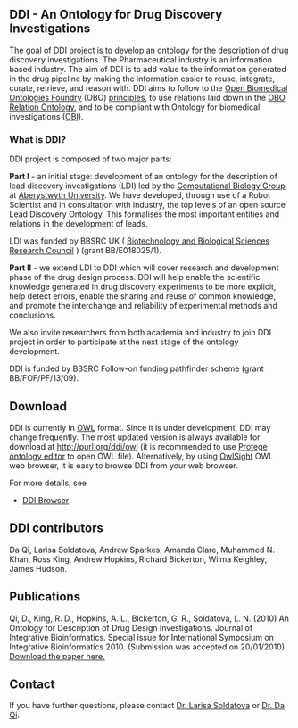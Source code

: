 ==DDI - An Ontology for Drug Discovery Investigations==

The goal of DDI project is to develop an ontology for the description of drug discovery investigations. The Pharmaceutical industry is an information based industry. The aim of DDI is to add value to the information generated in the drug pipeline by making the information easier to reuse, integrate, curate, retrieve, and reason with. DDI aims to follow to the [http://www.obofoundry.org/ Open Biomedical Ontologies Foundry] (OBO) [http://www.obofoundry.org/crit.shtml principles], to use relations laid down in the [http://www.obofoundry.org/ro/ OBO Relation Ontology], and to be compliant with Ontology for biomedical investigations ([http://obi-ontology.org/page/Main_Page OBI]).

=== What is DDI? ===

DDI project is composed of two major parts:

'''Part I''' - an initial stage: development of an ontology for the description of lead discovery investigations (LDI) led by the [http://www.aber.ac.uk/compsci/Research/bio/robotsci/ Computational Biology Group] at [http://www.aber.ac.uk/ Aberystwyth University]. We have developed, through use of a Robot Scientist and in consultation with industry, the top levels of an open source Lead Discovery Ontology. This formalises the most important entities and relations in the development of leads.

LDI was funded by BBSRC UK ( [http://www.bbsrc.ac.uk/ Biotechnology and Biological Sciences Research Council] ) (grant BB/E018025/1).

'''Part II''' - we extend LDI to DDI which will cover research and development phase of the drug design process. DDI will help enable the scientific knowledge generated in drug discovery experiments to be more explicit, help detect errors, enable the sharing and reuse of common knowledge, and promote the interchange and reliability of experimental methods and conclusions.


We also invite researchers from both academia and industry to join DDI project in order to participate at the next stage of the ontology development. 

DDI is funded by BBSRC Follow-on funding pathfinder scheme (grant BB/FOF/PF/13/09).

==Download==

DDI is currently in [http://www.w3.org/TR/owl-features/ OWL] format. Since it is under development, DDI may change frequently. The most updated version is always available for download at [http://purl.org/ddi/owl http://purl.org/ddi/owl] (it is recommended to use [http://protege.standford.edu Protege ontology editor] to open OWL file). Alternatively, by using [http://pellet.owldl.com/ontology-browser/ OwlSight] OWL web browser, it is easy to browse DDI from your web browser. 

For more details, see

* [[DDI:Browser]]

==DDI contributors==

Da Qi, Larisa Soldatova, Andrew Sparkes, Amanda Clare, Muhammed N. Khan, Ross King, Andrew Hopkins, Richard Bickerton, Wilma Keighley, James Hudson.

==Publications==

Qi, D., King, R. D., Hopkins, A. L., Bickerton, G. R., Soldatova, L. N. (2010) An Ontology for Description of Drug Design Investigations. Journal of Integrative Bioinformatics. Special issue for International Symposium on Integrative Bioinformatics 2010.
(Submission was accepted on 20/01/2010) [http://users.aber.ac.uk/ddq/ddi/wiki/images/2/2b/Ddi_jib2010.pdf Download the paper here.] 
 
==Contact==

If you have further questions, please contact [mailto:lss@aber.ac.uk?Subject=DDI%20Enquiry Dr. Larisa Soldatova] or [mailto:ddq@aber.ac.uk?Subject=DDI%20Enquiry Dr. Da Qi].